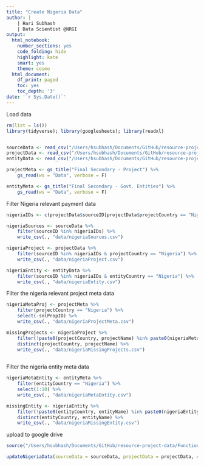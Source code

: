 ```yaml
---
title: "Create Nigeria Data"
author: |
    | Hari Subhash
    | Data Scientist @NRGI
output:
  html_notebook:
    number_sections: yes
    code_folding: hide
    highlight: kate
    smart: yes
    theme: cosmo
  html_document:
    df_print: paged
    toc: yes
    toc_depth: '3'
date: '`r Sys.Date()`'
---
```


Load data

```r
rm(list = ls())
library(tidyverse); library(googlesheets); library(readxl)


sourceData <- read_csv("/Users/hsubhash/Documents/GitHub/resource-project-data/Data Cleaning/All Data Backups/Current website data/allSource.csv")
projectData <- read_csv("/Users/hsubhash/Documents/GitHub/resource-project-data/Data Cleaning/All Data Backups/Current website data/allProject.csv")
entityData <- read_csv("/Users/hsubhash/Documents/GitHub/resource-project-data/Data Cleaning/All Data Backups/Current website data/allEntity.csv")

projectMeta <- gs_title("Final Secondary - Project") %>% 
    gs_read(ws = "Data", verbose = F)

entityMeta <- gs_title("Final Secondary - Govt. Entities") %>% 
    gs_read(ws = "Data", verbose = F)
```


Filter Nigeria relevant payment data

```r
nigeriaIDs <- c(projectData$sourceID[projectData$projectCountry == "Nigeria"], entityData$sourceID[entityData$entityCountry == "Nigeria"]) %>% unique()

nigeriaSources <- sourceData %>% 
    filter(sourceID %in% nigeriaIDs) %>% 
    write_csv(., "data/nigeriaSources.csv")

nigeriaProject <- projectData %>% 
    filter(sourceID %in% nigeriaIDs & projectCountry == "Nigeria") %>% 
    write_csv(., "data/nigeriaProject.csv")

nigeriaEntity <- entityData %>% 
    filter(sourceID %in% nigeriaIDs & entityCountry == "Nigeria") %>% 
    write_csv(., "data/nigeriaEntity.csv")
```

Filter the nigeria relevant project meta data

```r
nigeriaMetaProj <- projectMeta %>% 
    filter(projectCountry == "Nigeria") %>% 
    select(-snlPropID) %>% 
    write_csv(., "data/nigeriaProjectMeta.csv")

missingProjects <- nigeriaProject %>% 
    filter(!paste0(projectCountry, projectName) %in% paste0(nigeriaMetaProj$projectCountry, nigeriaMetaProj$projectName)) %>% 
    distinct(projectCountry, projectName) %>% 
    write_csv(., "data/nigeriaMissingProjects.csv")
    
```

Filter the nigeria entity meta data

```r
nigeriaMetaEntity <- entityMeta %>% 
    filter(entityCountry == "Nigeria") %>% 
    select(1:10) %>% 
    write_csv(., "data/nigeriaMetaEntity.csv")

missingEntity <- nigeriaEntity %>% 
    filter(!paste0(entityCountry, entityName) %in% paste0(nigeriaEntity$entityCountry, nigeriaEntity$entityName)) %>% 
    distinct(entityCountry, entityName) %>% 
    write_csv(., "data/nigeriaMissingEntity.csv")
```


upload to google drive

```r
source("/Users/hsubhash/Documents/GitHub/resource-project-data/Functions/Clean and backup.R")

updateNigeriaData(sourceData = sourceData, projectData = projectData, entityData = entityData)
```

